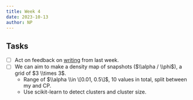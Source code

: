 ```yaml
---
title: Week 4
date: 2023-10-13
author: NP
---
```


## Tasks

- [ ] Act on feedback on [writing](../writings/motivation.qmd) from last week.
- [ ] We can aim to make a density map of snapshots ($\\alpha / \\phi$), a grid of $3 \\times 3$.
  - Range of $\\alpha \\in \[0.01, 0.5\]$, 10 values in total, split between my
    and CP.
  - Use scikit-learn to detect clusters and cluster size.
